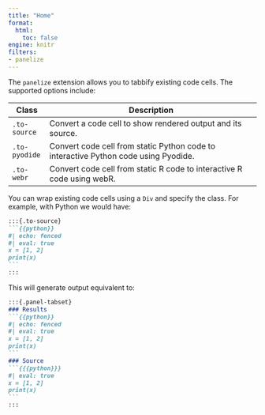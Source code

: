 ```yaml
---
title: "Home"
format: 
  html:
    toc: false
engine: knitr
filters:
- panelize
---
```


The `panelize` extension allows you to tabbify existing code cells. The supported options include:

| Class         | Description                                                                         |
|---------------|-------------------------------------------------------------------------------------|
| `.to-source`  | Convert a code cell to show rendered output and its source.                         |
| `.to-pyodide` | Convert code cell from static Python code to interactive Python code using Pyodide. |
| `.to-webr`    | Convert code cell from static R code to interactive R code using webR.              |

You can wrap existing code cells using a `Div` and specify the class. For example, with Python we would have:

```` md
:::{.to-source}
```{{python}}
#| echo: fenced
#| eval: true
x = [1, 2]
print(x)
```
:::
````

This will generate output equivalent to: 

````md
:::{.panel-tabset}
### Results
```{{python}}
#| echo: fenced
#| eval: true
x = [1, 2]
print(x)
```
### Source
```{{{python}}}
#| eval: true
x = [1, 2]
print(x)
```
:::
````
